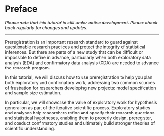# Preface {.unnumbered}

*Please note that this tutorial is still under active development. Please check back regularly for changes and updates.*

---

Preregistration is an important research standard to guard against questionable research practices and protect the integrity of statistical inferences. But there are parts of a new study that can be difficult or impossible to define in advance, particularly when both exploratory data analysis (EDA) and confirmatory data analysis (CDA) are needed to advance the research program.

In this tutorial, we will discuss how to use preregistration to help you plan both exploratory and confirmatory work, addressing two common sources of frustration for researchers developing new projects: model specification and sample size estimation.

In particular, we will showcase the value of exploratory work for hypothesis generation as part of the iterative scientific process. Exploratory studies and analyses help researchers refine and specify their research questions and statistical hypotheses, enabling them to properly design, preregister, and conduct confirmatory studies and ultimately build stronger theories of scientific understanding.
